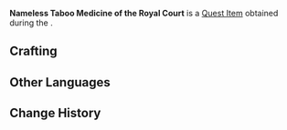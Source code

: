 {{Item Infobox
|id           = 120246
|image        = Item Nameless Taboo Medicine of the Royal Court.png
|type         = Quest Items
|group        = 
|description  = The smell of this stings your nose and will not easily fade. According to the records, this medicine requires the power of the God of Wisdom to awaken the addled mind. Perhaps it might be able to resist the "curse."
|source1      = [[Fortune-Mocking Pedigree]]
}}
'''Nameless Taboo Medicine of the Royal Court''' is a [[Quest Item]] obtained during the {{Quest|Fortune-Mocking Pedigree}}.

==Crafting==
{{Recipe
|type             = Crafting
|Strange Mushroom = 2
|Kalpalata Lotus  = 1
|Sumeru Rose      = 1
|sort             = Strange Mushroom;Kalpalata Lotus;Sumeru Rose
}}

==Other Languages==
{{Other Languages
|default_hidden = 1
|en      = Nameless Taboo Medicine of the Royal Court
|zhs     = 无名的王庭禁药
|zhs_rm  = Wúmíng de Wángtíng Jìnyào
|zht     = 無名的王庭禁藥
|zht_rm  = Wúmíng de Wángtíng Jìnyào
|ja      = 名もなき王庭禁薬
|ja_rm   = Namonaki Outei Kinyaku
|ko      = 궁중에서 금지된 이름 없는 약
|es      = Medicina prohibida sin nombre de la corte real
|fr      = Médicament tabou et anonyme de la cour royale
|ru      = Запретное безымянное лекарство королевского двора
|th      = ยาต้องห้ามนิรนามแห่งราชสำนัก
|th_rm   = 
|vi      = Thuốc Cấm Vô Danh Của Cung Đình
|de      = Namenlose, verbotene Medizin des Königshofs
|id      = Obat Terlarang Tanpa Nama dari Kerajaan
|pt      = Remédio Proibido Sem Nome da Corte Real
|tr      = Kraliyetin İsimsiz Yasaklı İlacı
|it      = Medicina proibita senza nome della Corte regia
}}

==Change History==
{{Change History|3.5}}